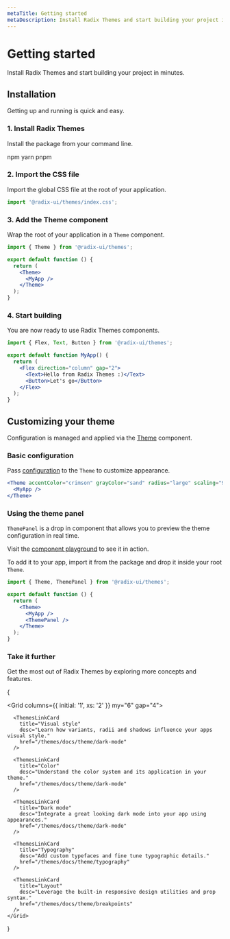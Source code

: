 ```yaml
---
metaTitle: Getting started
metaDescription: Install Radix Themes and start building your project in minutes
---
```


# Getting started

<Description>
  Install Radix Themes and start building your project in minutes.
</Description>

## Installation

Getting up and running is quick and easy.

### 1. Install Radix Themes

Install the package from your command line.

<TabsCodeBlock defaultValue="npm" my="5">
  <TabsList>
    <TabsTrigger value="npm">npm</TabsTrigger>
    <TabsTrigger value="yarn">yarn</TabsTrigger>
    <TabsTrigger value="pnpm">pnpm</TabsTrigger>
  </TabsList>
  <TabsContent value="npm">
    <TabsCodeBlockContent
      language="bash"
      value="npm install @radix-ui/themes"
    />
  </TabsContent>
  <TabsContent value="yarn">
    <TabsCodeBlockContent language="bash" value="yarn add @radix-ui/themes" />
  </TabsContent>
  <TabsContent value="pnpm">
    <TabsCodeBlockContent
      language="bash"
      value="pnpm install @radix-ui/themes"
    />
  </TabsContent>
</TabsCodeBlock>

### 2. Import the CSS file

Import the global CSS file at the root of your application.

```ts
import '@radix-ui/themes/index.css';
```

### 3. Add the Theme component

Wrap the root of your application in a `Theme` component.

```jsx line=5,7
import { Theme } from '@radix-ui/themes';

export default function () {
  return (
    <Theme>
      <MyApp />
    </Theme>
  );
}
```

### 4. Start building

You are now ready to use Radix Themes components.

```jsx
import { Flex, Text, Button } from '@radix-ui/themes';

export default function MyApp() {
  return (
    <Flex direction="column" gap="2">
      <Text>Hello from Radix Themes :)</Text>
      <Button>Let's go</Button>
    </Flex>
  );
}
```

## Customizing your theme

Configuration is managed and applied via the [Theme](/themes/docs/components/theme) component.

### Basic configuration

Pass [configuration](/themes/docs/components/theme) to the `Theme` to customize appearance.

```jsx line=1
<Theme accentColor="crimson" grayColor="sand" radius="large" scaling="95%">
  <MyApp />
</Theme>
```

### Using the theme panel

`ThemePanel` is a drop in component that allows you to preview the theme configuration in real time.

Visit the [component playground](/themes/components) to see it in action.

To add it to your app, import it from the package and drop it inside your root `Theme`.

```jsx line=7
import { Theme, ThemePanel } from '@radix-ui/themes';

export default function () {
  return (
    <Theme>
      <MyApp />
      <ThemePanel />
    </Theme>
  );
}
```

### Take it further

Get the most out of Radix Themes by exploring more concepts and features.

{

  <Grid columns={{ initial: '1', xs: '2' }} my="6" gap="4">
      <ThemesLinkCard
        title="Theme overview"
        desc="Anatomy of a theme and how to create the perfect style for your app."
        href="/themes/docs/theme/overview"
      />

      <ThemesLinkCard
        title="Visual style"
        desc="Learn how variants, radii and shadows influence your apps visual style."
        href="/themes/docs/theme/dark-mode"
      />

      <ThemesLinkCard
        title="Color"
        desc="Understand the color system and its application in your theme."
        href="/themes/docs/theme/dark-mode"
      />

      <ThemesLinkCard
        title="Dark mode"
        desc="Integrate a great looking dark mode into your app using appearances."
        href="/themes/docs/theme/dark-mode"
      />

      <ThemesLinkCard
        title="Typography"
        desc="Add custom typefaces and fine tune typographic details."
        href="/themes/docs/theme/typography"
      />

      <ThemesLinkCard
        title="Layout"
        desc="Leverage the built-in responsive design utilities and prop syntax."
        href="/themes/docs/theme/breakpoints"
      />
    </Grid>

}
